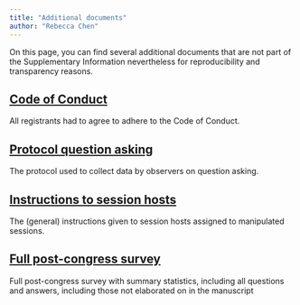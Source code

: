 ```yaml
---
title: "Additional documents"
author: "Rebecca Chen"
---
```


On this page, you can find several additional documents that are not part of the Supplementary Information nevertheless for reproducibility and transparency reasons.

## [Code of Conduct](https://github.com/rshuhuachen/ms_edi_behaviour2023/blob/main/data/extra_docs/Code%20of%20Conduct%20Behaviour%202023.pdf)

All registrants had to agree to adhere to the Code of Conduct.

## [Protocol question asking](https://github.com/rshuhuachen/ms_edi_behaviour2023/blob/main/data/extra_docs/Protocol_Question_Asking_Study.pdf)

The protocol used to collect data by observers on question asking.

## [Instructions to session hosts](https://github.com/rshuhuachen/ms_edi_behaviour2023/blob/main/data/extra_docs/Instructions_session_host.pdf)

The (general) instructions given to session hosts assigned to manipulated sessions.

## [Full post-congress survey](https://github.com/rshuhuachen/ms_edi_behaviour2023/blob/main/data/extra_docs/Behaviour_2023_Post_Congress_Survey.pdf)

Full post-congress survey with summary statistics, including all questions and answers, including those not elaborated on in the manuscript

